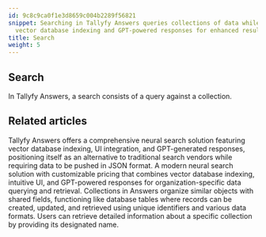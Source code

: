 ```yaml
---
id: 9c8c9ca0f1e3d8659c004b2289f56821
snippet: Searching in Tallyfy Answers queries collections of data while leveraging
  vector database indexing and GPT-powered responses for enhanced results.
title: Search
weight: 5
---
```


## Search


In Tallyfy Answers, a search consists of a query against a collection.



<PageTree />


## Related articles
<CardGrid>
<LinkTitleCard header="<b>Overview</b>" href="/products/answers/" > Tallyfy Answers offers a comprehensive neural search solution featuring vector database indexing, UI integration, and GPT-generated responses, positioning itself as an alternative to traditional search vendors while requiring data to be pushed in JSON format. </LinkTitleCard>
<LinkTitleCard header="<b>Answers > Pricing for Answers Neural Search</b>" href="/products/answers/pricing/" > A modern neural search solution with customizable pricing that combines vector database indexing, intuitive UI, and GPT-powered responses for organization-specific data querying and retrieval. </LinkTitleCard>
<LinkTitleCard header="<b>Answers > Collections</b>" href="/products/answers/collections/" > Collections in Answers organize similar objects with shared fields, functioning like database tables where records can be created, updated, and retrieved using unique identifiers and various data formats. </LinkTitleCard>
<LinkTitleCard header="<b>Collections > Get a collection</b>" href="/products/answers/collections/get-collection/" > Users can retrieve detailed information about a specific collection by providing its designated name. </LinkTitleCard>
</CardGrid>
